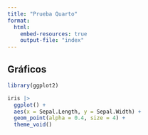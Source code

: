 ```yaml
---
title: "Prueba Quarto"
format: 
  html:
    embed-resources: true
    output-file: "index"
---
```


## Gráficos

```r
library(ggplot2)

iris |> 
  ggplot() +
  aes(x = Sepal.Length, y = Sepal.Width) +
  geom_point(alpha = 0.4, size = 4) +
  theme_void()
```

